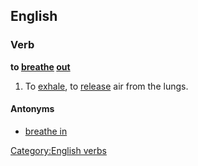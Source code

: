 ==English==

===Verb===
'''to [[breathe]] [[out]]'''

# To [[exhale]], to [[release]] air from the lungs.

====Antonyms====
*[[breathe in]]
[[Category:English verbs]]